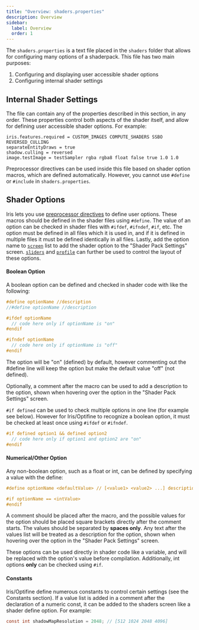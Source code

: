 ```yaml
---
title: "Overview: shaders.properties"
description: Overview
sidebar:
  label: Overview
  order: 1
---
```


The `shaders.properties` is a text file placed in the `shaders` folder that allows for configuring many options of a shaderpack. This file has two main purposes:

1. Configuring and displaying user accessible shader options
2. Configuring internal shader settings


## Internal Shader Settings
The file can contain any of the properties described in this section, in any order. These properties control both aspects of the shader itself, and allow for defining user accessible shader options. For example:
```properties
iris.features.required = CUSTOM_IMAGES COMPUTE_SHADERS SSBO REVERSED_CULLING 
separateEntityDraws = true
shadow.culling = reversed
image.testImage = testSampler rgba rgba8 float false true 1.0 1.0
```

Preprocessor directives can be used inside this file based on shader option macros, which are defined automatically. However, you cannot use `#define` or `#include` in `shaders.properties`.


## Shader Options
Iris lets you use [preprocessor directives](https://registry.khronos.org/OpenGL/specs/gl/GLSLangSpec.4.60.html#preprocessor) to define user options. These macros should be defined in the shader files using `#define`. The value of an option can be checked in shader files with `#ifdef`, `#ifndef`, `#if`, etc. The option must be defined in all files which it is used in, and if it is defined in multiple files it must be defined identically in all files. Lastly, add the option name to [`screen`](/reference/shadersproperties/screen) list to add the shader option to the "Shader Pack Settings" screen. [`sliders`](/reference/shadersproperties/sliders) and [`profile`](/reference/shadersproperties/profile) can further be used to control the layout of these options.

#### Boolean Option
A boolean option can be defined and checked in shader code with like the following:
```glsl
#define optionName //description
//#define optionName //description

#ifdef optionName
  // code here only if optionName is "on"
#endif

#ifndef optionName
  // code here only if optionName is "off"
#endif
```

The option will be "on" (defined) by default, however commenting out the #define line will keep the option but make the default value "off" (not defined).

Optionally, a comment after the macro can be used to add a description to the option, shown when hovering over the option in the "Shader Pack Settings" screen.

`#if defined` can be used to check multiple options in one line (for example see below). However for Iris/Optifine to recognize a boolean option, it must be checked at least once using `#ifdef` or `#ifndef`.
```glsl
#if defined option1 && defined option2
  // code here only if option1 and option2 are "on"
#endif
```

#### Numerical/Other Option
Any non-boolean option, such as a float or int, can be defined by specifying a value with the define:
```glsl
#define optionName <defaultValue> // [<value1> <value2> ...] description

#if optionName == <intValue>
#endif
```

A comment should be placed after the macro, and the possible values for the option should be placed square brackets directly after the comment starts. The values should be separated by **spaces only**. Any text after the values list will be treated as a description for the option, shown when hovering over the option in the "Shader Pack Settings" screen.

These options can be used directly in shader code like a variable, and will be replaced with the option's value before compilation. Additionally, int options **only** can be checked using `#if`.

#### Constants
Iris/Optifine define numerous constants to control certain settings (see the Constants section). If a value list is added in a comment after the declaration of a numeric const, it can be added to the shaders screen like a shader define option. For example:

```glsl
const int shadowMapResolution = 2048; // [512 1024 2048 4096]
```
